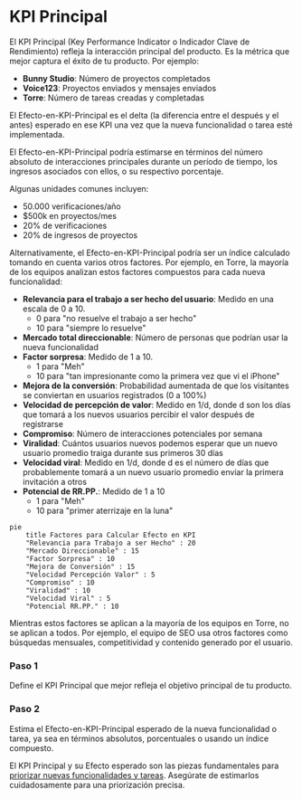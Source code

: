 
# KPI Principal

El KPI Principal (Key Performance Indicator o Indicador Clave de Rendimiento) refleja la interacción principal del producto. Es la métrica que mejor captura el éxito de tu producto. Por ejemplo:

- **Bunny Studio**: Número de proyectos completados
- **Voice123**: Proyectos enviados y mensajes enviados
- **Torre**: Número de tareas creadas y completadas

El Efecto-en-KPI-Principal es el delta (la diferencia entre el después y el antes) esperado en ese KPI una vez que la nueva funcionalidad o tarea esté implementada. 

<Callout>
El Efecto-en-KPI-Principal podría estimarse en términos del número absoluto de interacciones principales durante un período de tiempo, los ingresos asociados con ellos, o su respectivo porcentaje.
</Callout>

Algunas unidades comunes incluyen:

- 50.000 verificaciones/año
- $500k en proyectos/mes 
- 20% de verificaciones
- 20% de ingresos de proyectos

Alternativamente, el Efecto-en-KPI-Principal podría ser un índice calculado tomando en cuenta varios otros factores. Por ejemplo, en Torre, la mayoría de los equipos analizan estos factores compuestos para cada nueva funcionalidad:

- **Relevancia para el trabajo a ser hecho del usuario**: Medido en una escala de 0 a 10. 
  - 0 para "no resuelve el trabajo a ser hecho" 
  - 10 para "siempre lo resuelve"
- **Mercado total direccionable**: Número de personas que podrían usar la nueva funcionalidad
- **Factor sorpresa**: Medido de 1 a 10. 
  - 1 para "Meh"
  - 10 para "tan impresionante como la primera vez que vi el iPhone"
- **Mejora de la conversión**: Probabilidad aumentada de que los visitantes se conviertan en usuarios registrados (0 a 100%)
- **Velocidad de percepción de valor**: Medido en 1/d, donde d son los días que tomará a los nuevos usuarios percibir el valor después de registrarse
- **Compromiso**: Número de interacciones potenciales por semana
- **Viralidad**: Cuántos usuarios nuevos podemos esperar que un nuevo usuario promedio traiga durante sus primeros 30 días
- **Velocidad viral**: Medido en 1/d, donde d es el número de días que probablemente tomará a un nuevo usuario promedio enviar la primera invitación a otros
- **Potencial de RR.PP.**: Medido de 1 a 10 
  - 1 para "Meh"
  - 10 para "primer aterrizaje en la luna"

```mermaid
pie
    title Factores para Calcular Efecto en KPI
    "Relevancia para Trabajo a ser Hecho" : 20
    "Mercado Direccionable" : 15
    "Factor Sorpresa" : 10 
    "Mejora de Conversión" : 15
    "Velocidad Percepción Valor" : 5
    "Compromiso" : 10
    "Viralidad" : 10
    "Velocidad Viral" : 5
    "Potencial RR.PP." : 10
```

Mientras estos factores se aplican a la mayoría de los equipos en Torre, no se aplican a todos. Por ejemplo, el equipo de SEO usa otros factores como búsquedas mensuales, competitividad y contenido generado por el usuario.

<Steps>

### Paso 1
Define el KPI Principal que mejor refleja el objetivo principal de tu producto.

### Paso 2 
Estima el Efecto-en-KPI-Principal esperado de la nueva funcionalidad o tarea, ya sea en términos absolutos, porcentuales o usando un índice compuesto.

</Steps>

El KPI Principal y su Efecto esperado son las piezas fundamentales para [priorizar nuevas funcionalidades y tareas](/priorizando-nuevas-funcionalidades-tareas). Asegúrate de estimarlos cuidadosamente para una priorización precisa.